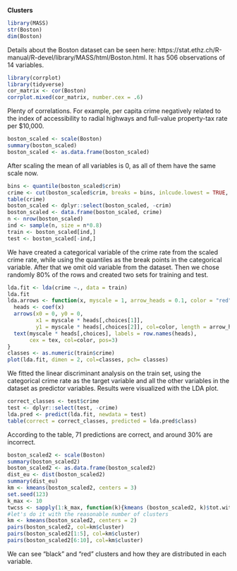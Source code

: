 **Clusters**

```r
library(MASS)
str(Boston)
dim(Boston)
```
Details about the Boston dataset can be seen here: https://stat.ethz.ch/R-manual/R-devel/library/MASS/html/Boston.html. It has 506 observations of 14 variables.

```r
library(corrplot)
library(tidyverse)
cor_matrix <- cor(Boston)
corrplot.mixed(cor_matrix, number.cex = .6)
```
Plenty of correlations. For example, per capita crime negatively related to the index of accessibility to radial highways and full-value property-tax rate per \$10,000.

```r
boston_scaled <- scale(Boston)
summary(boston_scaled)
boston_scaled <- as.data.frame(boston_scaled)
```
After scaling the mean of all variables is 0, as all of them have the same scale now.

```r
bins <- quantile(boston_scaled$crim)
crime <- cut(boston_scaled$crim, breaks = bins, inlcude.lowest = TRUE, label = c("low", "med_low", "med_high", "high"))
table(crime)
boston_scaled <- dplyr::select(boston_scaled, -crim)
boston_scaled <- data.frame(boston_scaled, crime)
n <- nrow(boston_scaled)
ind <- sample(n, size = n*0.8)
train <- boston_scaled[ind,]
test <- boston_scaled[-ind,]
```

We have created a categorical variable of the crime rate from the scaled crime rate, while using the quantiles as the break points in the categorical variable. After that we omit old variable from the dataset.  Then we chose randomly 80% of the rows and created two sets for training and test.

```r
lda.fit <- lda(crime ~., data = train)
lda.fit
lda.arrows <- function(x, myscale = 1, arrow_heads = 0.1, color = "red", tex = 0.75, choices = c(1,2)){
  heads <- coef(x)
  arrows(x0 = 0, y0 = 0, 
         x1 = myscale * heads[,choices[1]], 
         y1 = myscale * heads[,choices[2]], col=color, length = arrow_heads)
  text(myscale * heads[,choices], labels = row.names(heads), 
       cex = tex, col=color, pos=3)
}
classes <- as.numeric(train$crime)
plot(lda.fit, dimen = 2, col=classes, pch= classes)

```

We fitted the linear discriminant analysis on the train set, using the categorical crime rate as the target variable and all the other variables in the dataset as predictor variables. Results were visualized with the LDA plot.

```r
correct_classes <- test$crime
test <- dplyr::select(test, -crime)
lda.pred <- predict(lda.fit, newdata = test)
table(correct = correct_classes, predicted = lda.pred$class) 
```

According to the table, 71 predictions are correct, and around 30% are incorrect.

```r
boston_scaled2 <- scale(Boston)
summary(boston_scaled2)
boston_scaled2 <- as.data.frame(boston_scaled2)
dist_eu <- dist(boston_scaled2)
summary(dist_eu)
km <- kmeans(boston_scaled2, centers = 3)
set.seed(123)
k_max <- 10
twcss <- sapply(1:k_max, function(k){kmeans (boston_scaled2, k)$tot.withinss})
#let's do it with the reasonable number of clusters
km <- kmeans(boston_scaled2, centers = 2)
pairs(boston_scaled2, col=km$cluster)
pairs(boston_scaled2[1:5], col=km$cluster)
pairs(boston_scaled2[6:10], col=km$cluster)
```

We can see "black" and "red" clusters and how they are distributed in each variable.
